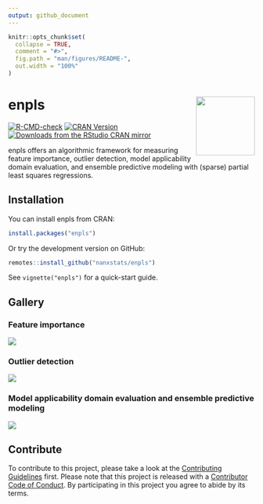 ```yaml
---
output: github_document
---
```


<!-- README.md is generated from README.Rmd. Please edit that file -->

```r
knitr::opts_chunk$set(
  collapse = TRUE,
  comment = "#>",
  fig.path = "man/figures/README-",
  out.width = "100%"
)
```

# enpls <img src="man/figures/logo.png" align="right" width="120" />

<!-- badges: start -->
[![R-CMD-check](https://github.com/nanxstats/enpls/actions/workflows/R-CMD-check.yaml/badge.svg)](https://github.com/nanxstats/enpls/actions/workflows/R-CMD-check.yaml)
[![CRAN Version](https://www.r-pkg.org/badges/version/enpls)](https://cran.r-project.org/package=enpls)
[![Downloads from the RStudio CRAN mirror](https://cranlogs.r-pkg.org/badges/enpls)](https://cranlogs.r-pkg.org/badges/enpls)
<!-- badges: end -->

enpls offers an algorithmic framework for measuring feature importance, outlier detection, model applicability domain evaluation, and ensemble predictive modeling with (sparse) partial least squares regressions.

## Installation

You can install enpls from CRAN:

```r
install.packages("enpls")
```

Or try the development version on GitHub:

```r
remotes::install_github("nanxstats/enpls")
```

See `vignette("enpls")` for a quick-start guide.

## Gallery

### Feature importance

![](man/figures/feature-importance.png)

### Outlier detection

![](man/figures/outlier-detection.png)

### Model applicability domain evaluation and ensemble predictive modeling

![](man/figures/ensemble-modeling.png)

## Contribute

To contribute to this project, please take a look at the [Contributing Guidelines](CONTRIBUTING.md) first. Please note that this project is released with a [Contributor Code of Conduct](CONDUCT.md). By participating in this project you agree to abide by its terms.
